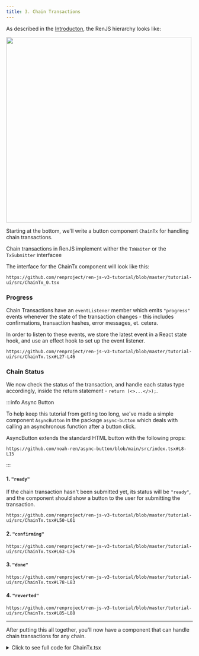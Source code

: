 ```yaml
---
title: 3. Chain Transactions
---
```



<DocTag type={DocType.Tutorial} />

As described in the [Introducton](../introduction), the RenJS hierarchy looks like:

<img src="/ren-client-docs/img/tutorial-hierarchy.png" width="500" />

Starting at the bottom, we'll write a button component `ChainTx` for handling chain transactions.

Chain transactions in RenJS implement wither the `TxWaiter` or the `TxSubmitter` interfacee

The interface for the ChainTx component will look like this:

```tsx reference title="src/ChainTx.tsx"
https://github.com/renproject/ren-js-v3-tutorial/blob/master/tutorial-ui/src/ChainTx_0.tsx
```

### Progress

Chain Transactions have an `eventListener` member which emits `"progress"` events whenever the state of the transaction changes - this includes confirmations, transaction hashes, error messages, et. cetera.

In order to listen to these events, we store the latest event in a React state hook, and use an effect hook to set up the event listener.

```tsx reference title=""
https://github.com/renproject/ren-js-v3-tutorial/blob/master/tutorial-ui/src/ChainTx.tsx#L27-L46
```

### Chain Status

We now check the status of the transaction, and handle each status type accordingly, inside the return statement - `return (<>...</>);`.

:::info Async Button

To help keep this tutorial from getting too long, we've made a simple component `AsyncButton` in the package `async-button` which deals with calling an asynchronous function after a button click.

AsyncButton extends the standard HTML button with the following props:

```tsx reference title=""
https://github.com/noah-ren/async-button/blob/main/src/index.tsx#L8-L15
```

:::

#### 1. `"ready"`

If the chain transaction hasn't been submitted yet, its status will be `"ready"`, and the component should show a button to the user for submitting the transaction.

```tsx reference title=""
https://github.com/renproject/ren-js-v3-tutorial/blob/master/tutorial-ui/src/ChainTx.tsx#L50-L61
```

#### 2. `"confirming"`

```tsx reference title=""
https://github.com/renproject/ren-js-v3-tutorial/blob/master/tutorial-ui/src/ChainTx.tsx#L63-L76
```

#### 3. `"done"`

```tsx reference title=""
https://github.com/renproject/ren-js-v3-tutorial/blob/master/tutorial-ui/src/ChainTx.tsx#L78-L83
```

#### 4. `"reverted"`

```tsx reference title=""
https://github.com/renproject/ren-js-v3-tutorial/blob/master/tutorial-ui/src/ChainTx.tsx#L85-L88
```

---

After putting this all together, you'll now have a component that can handle chain transactions for any chain.

<details><summary>Click to see full code for ChainTx.tsx</summary>

```tsx reference link title="ChainTx.tsx"
https://github.com/renproject/ren-js-v3-tutorial/blob/master/tutorial-ui/src/ChainTx.tsx
```

</details>
